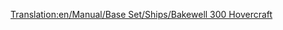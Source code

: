 [[Translation:en/Manual/Base Set/Ships/Bakewell 300 Hovercraft]]

{{es/Barcos|Nombre=Hovercraft Bekewell 300
|Imagen=[[File:en/Hovercraft.png|Hovercraft Bekewell 300]]
|Precio=57.868 € (28.934 £)
|Velocidad=112 km/h (70 mph)
|Coste-anual=6.234 € (3.117 £)
|Diseño=1968
|Duración=25
|Capacidad=100 Pasajeros
|Descripción= El Hovercraft Bekewell 300 es un ferry aerodeslizador de alta velocidad diseñado para moverse entre puertos con larga distancia de separación. Su alta velocidad le da ventaja sobre otros barcos. Nota: Este [https://www.wikipedia.org/wiki/es:aerodeslizador aerodeslizador] solo funciona en el mar, y no puede atravesar casillas de tierra.
|Vida-real=Ficción, pero Bakewell formó parte del equipo de garantía de calidad de Transport Tycoon Deluxe.
}}